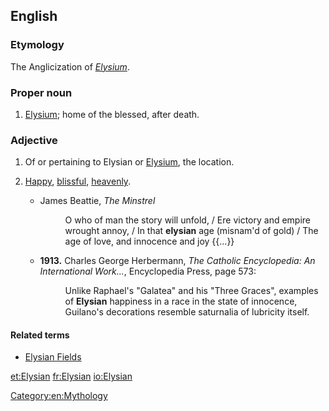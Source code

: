 ==English==

===Etymology===
The Anglicization of {{etyl|la|en}} ''[[Elysium]]''.

===Proper noun===
{{en-proper noun}}

# {{label|en|Classical mythology}} [[Elysium]]; home of the blessed, after death.

===Adjective===
{{en-adj|-}}

# Of or pertaining to Elysian or [[Elysium]], the location.
# {{context|idiomatic|lang=en}} [[happy|Happy]], [[blissful]], [[heavenly]].
#* James Beattie, ''The Minstrel''
#*: O who of man the story will unfold, / Ere victory and empire wrought annoy, / In that '''elysian''' age (misnam'd of gold) / The age of love, and innocence and joy {{...}}
#* '''1913.''' Charles George Herbermann,  ''The Catholic Encyclopedia: An International Work...'', Encyclopedia Press, page 573:
#*: Unlike Raphael's "Galatea" and his "Three Graces", examples of '''Elysian''' happiness in a race in the state of innocence, Guilano's decorations resemble saturnalia of lubricity itself.

====Related terms====
* [[Elysian Fields]]

[[Category:en:Mythology]]

[[et:Elysian]]
[[fr:Elysian]]
[[io:Elysian]]